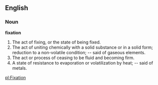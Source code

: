 ==English==

===Noun===

'''fixation'''

#The act of fixing, or the state of being fixed.
#The act of uniting chemically with a solid substance or in a solid form; reduction to a non-volatile condition; -- said of gaseous elements.
#The act or process of ceasing to be fluid and becoming firm.
#A state of resistance to evaporation or volatilization by heat; -- said of metals.

[[pl:Fixation]]